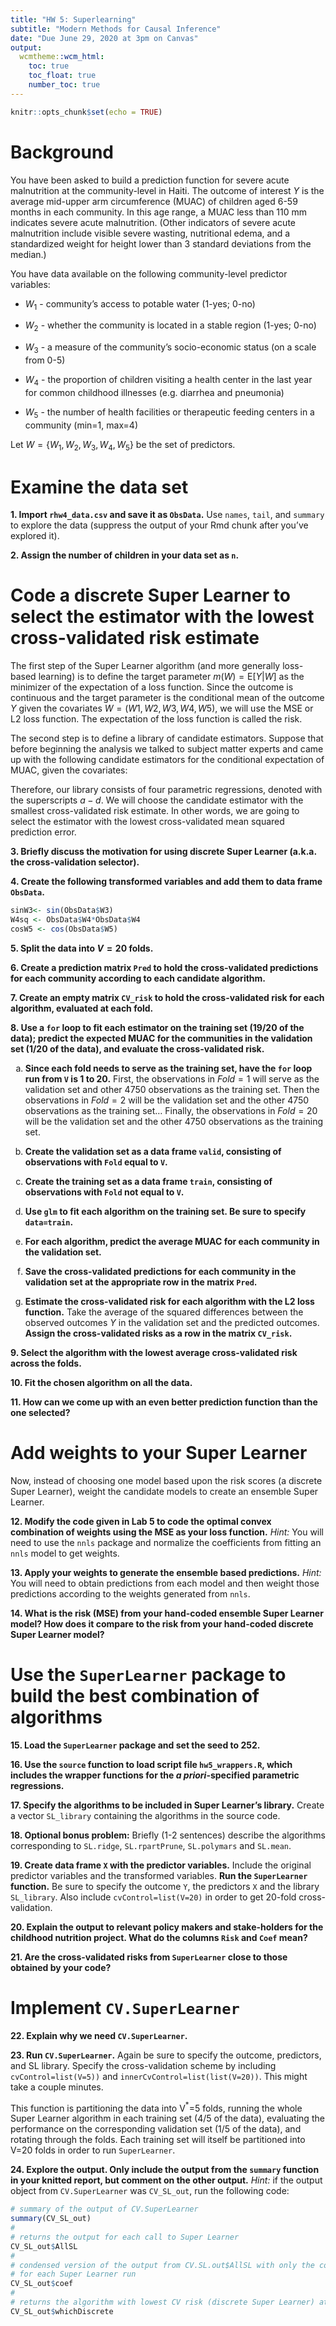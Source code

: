 ```yaml
---
title: "HW 5: Superlearning"
subtitle: "Modern Methods for Causal Inference"
date: "Due June 29, 2020 at 3pm on Canvas"
output: 
  wcmtheme::wcm_html: 
    toc: true
    toc_float: true
    number_toc: true
---
```



```r
knitr::opts_chunk$set(echo = TRUE)
```

# Background

You have been asked to build a prediction function for severe acute malnutrition at the community-level in Haiti. The outcome of interest $Y$ is the average mid-upper arm circumference (MUAC) of children aged 6-59 months in each community. In this age range, a MUAC less than 110 mm indicates severe acute malnutrition. (Other indicators of severe acute malnutrition include visible severe wasting, nutritional edema, and a standardized weight for height lower than 3 standard deviations from the median.) 

You have data available on the following community-level predictor variables: 

- $W_1$ - community's access to potable water (1-yes; 0-no)

- $W_2$ - whether the community is located in a stable region (1-yes; 0-no)

- $W_3$ - a measure of the community's socio-economic status (on a scale from 0-5)

- $W_4$ - the proportion of children visiting a health center in the last year for common childhood illnesses (e.g. diarrhea and pneumonia)

- $W_5$ - the number of health facilities or therapeutic feeding centers in a community (min=1, max=4)

Let $W = \{W_1, W_2, W_3, W_4, W_5\}$ be the set of predictors.

# Examine the data set

**1. Import `rhw4_data.csv` and save it as `ObsData`.** Use `names`, `tail`, and `summary` to explore the data (suppress the output of your Rmd chunk after you've explored it).

**2. Assign the number of children in your data set as `n`.**

# Code a discrete Super Learner to select the estimator with the lowest cross-validated risk estimate

The first step of the Super Learner algorithm (and more generally loss-based learning) is to define the target parameter $m(W)=\mathrm{E}[Y|W]$ as the minimizer of the expectation of a loss function. Since the outcome is continuous and the target parameter is the conditional mean of the outcome $Y$ given the covariates $W=(W1, W2, W3, W4, W5)$, we will use the MSE or L2 loss function. The expectation of the loss function is called the risk.

The second step is to define a library of candidate estimators. Suppose that before beginning the analysis we talked to subject matter experts and came up with the following candidate estimators for the conditional expectation of MUAC, given the covariates:

\begin{align*}
m^a(W) &= \beta_0 + \beta_1 W1 + \beta_2 W2 + \beta_3 \textrm{sin}(W3) + \beta_4 W4^2 \\
m^b(W) &= \beta_0 + \beta_1 W1 + \beta_2 W2 + \beta_3 W4 + \beta_4 \textrm{cos}(W5)\\
m^c(W) &= \beta_0 + \beta_1 W2 + \beta_2 W3 + \beta_3 W5 +\beta_4 W2^*W5 +\beta_5 W4^2  + \beta_6 \textrm{cos}(W5) \\
m^d(W) &= \beta_0 + \beta_1 W1 + \beta_2 W2 + \beta_3 W5 + \beta_4 W1^*W2 + \beta_5 W1^*W5 + \beta_6 W2^*W5 + \beta_7 W1^*W2^*W5
\end{align*}

Therefore, our library consists of four parametric regressions, denoted with the superscripts $a-d$. We will choose the candidate estimator with the smallest cross-validated risk estimate.  In other words, we are going to select the estimator with the lowest cross-validated mean squared prediction error.


**3. Briefly discuss the motivation for using discrete Super Learner (a.k.a. the cross-validation selector).**
                                                                                              
**4. Create the following transformed variables and add them to data frame `ObsData`.**

```r
sinW3<- sin(ObsData$W3)
W4sq <- ObsData$W4*ObsData$W4
cosW5 <- cos(ObsData$W5)
```

**5. Split the data into $V=20$ folds.**

**6. Create a prediction matrix `Pred` to hold the cross-validated predictions for each community according to each candidate algorithm.**

**7. Create an empty matrix `CV_risk` to hold the cross-validated risk for each algorithm, evaluated at each fold.**

**8. Use  a `for` loop to fit each estimator on the training set (19/20 of the data); predict the expected MUAC for the communities in the validation set (1/20 of the data), and evaluate the cross-validated risk.**

  (a) **Since each fold needs to serve as the training set, have the `for` loop run from `V` is 1 to 20.** First, the observations in $Fold=1$ will serve as the validation set and other 4750 observations as the training set. Then the observations in $Fold=2$ will be the validation set and the other 4750 observations as the training set... Finally, the observations in $Fold=20$ will be the validation set and the other 4750 observations as the training set.

  (b) **Create the validation set as a data frame `valid`, consisting of observations with `Fold` equal to `V`.**

  (c) **Create the training set as a data frame `train`, consisting of observations with `Fold` not equal to `V`.**

  (d) **Use `glm` to fit each algorithm on the training set. Be sure to specify `data=train`.**

  (e) **For each algorithm, predict the average MUAC for each community in the validation set.**

  (f) **Save the cross-validated predictions for each community in the validation set at the appropriate row in the matrix `Pred`.**

  (g) **Estimate the cross-validated risk for each algorithm with the L2 loss function.** Take the average of the squared differences between the observed outcomes $Y$ in the validation set and the predicted outcomes. **Assign the cross-validated risks as a row in the matrix `CV_risk`.**

**9. Select the algorithm with the lowest average cross-validated risk across the folds.**

**10. Fit the chosen algorithm on all the data.**

**11. How can we come up with an even better prediction function than the one selected?**

# Add weights to your Super Learner

Now, instead of choosing one model based upon the risk scores (a discrete Super Learner), weight the candidate models to create an ensemble Super Learner.

**12. Modify the code given in Lab 5 to code the optimal convex combination of weights using the MSE as your loss function.** *Hint:* You will need to use the `nnls` package and normalize the coefficients from fitting an `nnls` model to get weights.

**13. Apply your weights to generate the ensemble based predictions.** *Hint:* You will need to obtain predictions from each model and then weight those predictions according to the weights generated from `nnls`.

**14. What is the risk (MSE) from your hand-coded ensemble Super Learner model? How does it compare to the risk from your hand-coded discrete Super Learner model?**

# Use the `SuperLearner` package to build the best combination of algorithms

**15. Load the `SuperLearner` package and set the seed to 252.**

**16. Use the `source` function to load script file `hw5_wrappers.R`, which includes  the wrapper functions for the *a priori*-specified parametric regressions.**

**17. Specify the algorithms to be included in Super Learner's library.** Create a vector `SL_library` containing the algorithms in the source code.

**18. Optional bonus problem:** Briefly (1-2 sentences) describe the algorithms corresponding to `SL.ridge`, `SL.rpartPrune`, `SL.polymars` and `SL.mean`.

**19. Create data frame `X` with the predictor variables.** Include the original predictor variables and the transformed variables.  **Run the `SuperLearner` function.** Be sure to specify the outcome `Y`, the predictors `X` and the library `SL_library`. Also include `cvControl=list(V=20)` in order to get 20-fold cross-validation.

**20. Explain the output to relevant policy makers and stake-holders for the childhood nutrition project. What do the columns `Risk` and `Coef` mean?**

**21. Are the cross-validated risks from `SuperLearner` close to those obtained by your code?**

# Implement `CV.SuperLearner`

**22. Explain why we need `CV.SuperLearner`.**

**23. Run `CV.SuperLearner`.** Again be sure to specify the outcome, predictors, and SL library. Specify the cross-validation scheme by including `cvControl=list(V=5))` and `innerCvControl=list(list(V=20))`. This might take a couple minutes.

This function is partitioning the data into V$^*$=5 folds, running the whole Super Learner algorithm in each training set (4/5 of the data), evaluating the performance on the corresponding validation set (1/5 of the data), and rotating through the folds.  Each training set will itself be partitioned into V=20 folds in order to run `SuperLearner`.

**24. Explore the output. Only include the output from the `summary` function in your knitted report, but comment on the other output.** *Hint:* if the output object from `CV.SuperLearner` was `CV_SL_out`, run the following code:

```r
# summary of the output of CV.SuperLearner
summary(CV_SL_out)
#
# returns the output for each call to Super Learner
CV_SL_out$AllSL
#
# condensed version of the output from CV.SL.out$AllSL with only the coefficients
# for each Super Learner run
CV_SL_out$coef
#
# returns the algorithm with lowest CV risk (discrete Super Learner) at each step.
CV_SL_out$whichDiscrete
```

